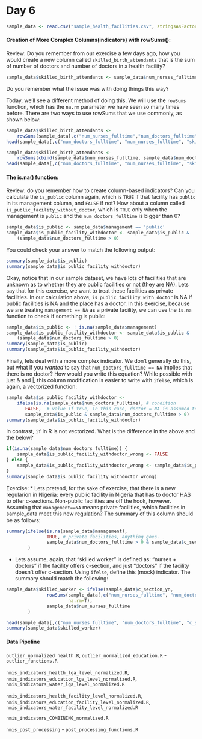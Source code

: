 <link href="http://kevinburke.bitbucket.org/markdowncss/markdown.css" rel="stylesheet"></link>

Day 6
====

```r
sample_data <- read.csv("sample_health_facilities.csv", stringsAsFactors=F)
```


#### Creation of More Complex Columns(indicators) with __rowSums()__:

Review: Do you remember from our exercise a few days ago, how you would create a new column called `skilled_birth_attendants` that is the sum of number of doctors and number of doctors in a health facility?

```r
sample_data$skilled_birth_attendants <- sample_data$num_nurses_fulltime + sample_data$num_doctors_fulltime
```

Do you remember what the issue was with doing things this way?

Today, we'll see a different method of doing this. We will use the `rowSums` function, which has the `na.rm` parameter we have seen so many times before. There are two ways to use rowSums that we use commonly, as shown below:

```r
sample_data$skilled_birth_attendants <- 
    rowSums(sample_data[,c("num_nurses_fulltime","num_doctors_fulltime")], na.rm=T)
head(sample_data[,c("num_doctors_fulltime", "num_nurses_fulltime", "skilled_birth_attendants")])

sample_data$skilled_birth_attendants <- 
    rowSums(cbind(sample_data$num_nurses_fulltime, sample_data$num_doctors_fulltime), na.rm=T)
head(sample_data[,c("num_doctors_fulltime", "num_nurses_fulltime", "skilled_birth_attendants")])
```

#### The __is.na()__ function:

Review: do you remember how to create column-based indicators? Can you calculate the `is_public` column again, which is `TRUE` if that facility has `public` in its management column, and `FALSE` if not? How about a column called `is_public_facility_without_doctor`, which is `TRUE` only when the management is `public` and the `num_doctors_fulltime` is bigger than 0?

```r
sample_data$is_public <- sample_data$management == 'public'
sample_data$is_public_facility_withdoctor <- sample_data$is_public & 
    (sample_data$num_doctors_fulltime > 0)
```

You could check your answer to match the following output:
```r
summary(sample_data$is_public)
summary(sample_data$is_public_facility_withdoctor)
```

Okay, notice that in our sample dataset, we have lots of facilities that are unknown as to whether they are public facilities or not (they are NA). Lets say that for this exercise, we want to treat these facilities as private facilities. In our calculation above, `is_public_facility_with_doctor` is NA if public facilities is NA and the place has a doctor. In this exercise, because we are treating `management == NA` as a private facility, we can use the `is.na` function to check if something is public:
```r
sample_data$is_public <- ! is.na(sample_data$management)
sample_data$is_public_facility_withdoctor <- sample_data$is_public & 
    (sample_data$num_doctors_fulltime > 0)
summary(sample_data$is_public)
summary(sample_data$is_public_facility_withdoctor)
```

Finally, lets deal with a more complex indicator. We don't generally do this, but what if you _wanted_ to say that `num_doctors_fulltime == NA` implies that there is no doctor? How would you write this equation? While possible with just & and |, this column modification is easier to write with `ifelse`, which is again, a vectorized function:
```r
sample_data$is_public_facility_withdoctor <- 
    ifelse(is.na(sample_data$num_doctors_fulltime), # condition
       FALSE,  # value if true, in this case, doctor = NA is assumed to be doctor = 0, and therefore we should get out FALSE
       sample_data$is_public & sample_data$num_doctors_fulltime > 0)
summary(sample_data$is_public_facility_withdoctor)
```

In contrast, `if` in R is not vectorized. What is the difference in the above and the below?
```r
if(is.na(sample_data$num_doctors_fulltime)) {
    sample_data$is_public_facility_withdoctor_wrong <- FALSE
} else {
    sample_data$is_public_facility_withdoctor_wrong <- sample_data$is_public & (sample_data$num_doctors_fulltime > 0)
}
summary(sample_data$is_public_facility_withdoctor_wrong)

```

Exercise: 
 * Lets pretend, for the sake of exercise, that there is a new regularion in Nigeria: every public facility in Nigeria that has to doctor HAS to offer c-sections. Non-public facilities are off the hook, however. Assuming that `management==NA` means private facilities, which facilities in sample_data meet this new regulation? The summary of this column should be as follows:
```r
summary(ifelse(is.na(sample_data$management),
               TRUE, # private facilities, anything goes.
               sample_data$num_doctors_fulltime > 0 & sample_data$c_section_yn) #public facilities
        )
```
 * Lets assume, again, that "skilled worker" is defined as: "nurses + doctors" if the facility offers c-section, and just "doctors" if the facility doesn't offer c-section. Using `ifelse`, define this (mock) indicator. The summary should match the following:
```r
sample_data$skilled_worker <- ifelse(sample_data$c_section_yn,
               rowSums(sample_data[,c("num_nurses_fulltime", "num_doctors_fulltime")],
                       na.rm=T),
               sample_data$num_nurses_fulltime
        )
```
```r
head(sample_data[,c("num_nurses_fulltime", "num_doctors_fulltime", "c_section_yn", "skilled_worker")], 20)
summary(sample_data$skilled_worker)
```

#### Data Pipeline
`outlier_normalized_health.R`, 
`outlier_normalized_education.R`
  - `outlier_functions.R`


`nmis_indicators_health_lga_level_normalized.R`, 
`nmis_indicators_education_lga_level_normalized.R`, 
`nmis_indicators_water_lga_level_normalized.R`

`nmis_indicators_health_facility_level_normalized.R`, 
`nmis_indicators_education_facility_level_normalized.R`,
`nmis_indicators_water_facility_level_normalized.R`

`nmis_indicators_COMBINING_normalized.R`

`nmis_post_processing`
  - `post_processing_functions.R`


